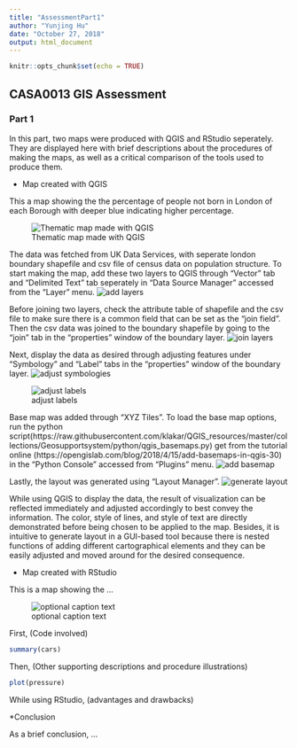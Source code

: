 ```yaml
---
title: "AssessmentPart1"
author: "Yunjing Hu"
date: "October 27, 2018"
output: html_document
---
```


```r
knitr::opts_chunk$set(echo = TRUE)
```

## CASA0013 GIS Assessment

### Part 1

In this part, two maps were produced with QGIS and RStudio seperately. They are displayed here with brief descriptions about the procedures of making the maps, as well as a critical comparison of the tools used to produce them. 

* Map created with QGIS

This a map showing the the percentage of people not born in London of each Borough with deeper blue indicating higher percentage. 

![Thematic map made with QGIS](QGIS_Map.jpg)

The data was fetched from UK Data Services, with seperate london boundary shapefile and csv file of census data on population structure. To start making the map, add these two layers to QGIS through "Vector" tab and "Delimited Text" tab seperately in "Data Source Manager" accessed from the "Layer" menu.
![add layers](add_layer.png)

Before joining two layers, check the attribute table of shapefile and the csv file to make sure there is a common field that can be set as the "join field". Then the csv data was joined to the boundary shapefile by going to the "join" tab in the "properties" window of the boundary layer. 
![join layers](join_layer.png)

Next, display the data as desired through adjusting features under "Symbology" and "Label" tabs in the "properties" window of the boundary layer.
![adjust symbologies](display_data.png)

![adjust labels](label.png)

Base map was added through "XYZ Tiles". To load the base map options, run the python script(https://raw.githubusercontent.com/klakar/QGIS_resources/master/collections/Geosupportsystem/python/qgis_basemaps.py) get from the tutorial online (https://opengislab.com/blog/2018/4/15/add-basemaps-in-qgis-30) in the "Python Console" accessed from "Plugins" menu.
![add basemap](basemap.png)

Lastly, the layout was generated using "Layout Manager".
![generate layout](layout.png)

While using QGIS to display the data, the result of visualization can be reflected immediately and adjusted accordingly to best convey the information. The color, style of lines, and style of text are directly demonstrated before being chosen to be applied to the map. Besides, it is intuitive to generate layout in a GUI-based tool because there is nested functions of adding different cartographical elements and they can be easily adjusted and moved around for the desired consequence. 

* Map created with RStudio

This is a map showing the ...

![optional caption text](figures/img.png)

First, (Code involved)

```r
summary(cars)
```

Then, (Other supporting descriptions and procedure illustrations)

```r
plot(pressure)
```

While using RStudio, (advantages and drawbacks)

*Conclusion

As a brief conclusion, ...
